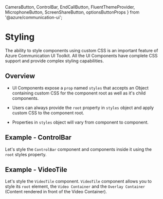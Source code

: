   CameraButton,
  ControlBar,
  EndCallButton,
  FluentThemeProvider,
  MicrophoneButton,
  ScreenShareButton,
  optionsButtonProps
} from '@azure/communication-ui';

<Meta title="Styling" />

# Styling

The ability to style components using custom CSS is an important feature of Azure Communication UI Toolkit.
All the UI Components have complete CSS support and provide complex styling capabilities.

## Overview

- UI Components expose a `prop` named `styles` that accepts an Object containing custom CSS for the component root as well as it's child components.

- Users can always provide the `root` property in `styles` object and apply custom CSS to the component root.

- Properties in `styles` object will vary from component to component.

## Example - ControlBar

Let's style the `ControlBar` component and components inside it using the `root` styles property.

<Source code={ControlBarExampleText} />

<Canvas withSource="none">
  <ControlBarExample />
</Canvas>

## Example - VideoTile

Let's style the `VideoTile` component.
`VideoTile` component allows you to style its `root` element, the `Video Container` and the `Overlay Container` (Content rendered in front of the Video Container).

<Source code={VideoTileExampleText} />

<Canvas withSource="none">
  <VideoTileExample />
</Canvas>
